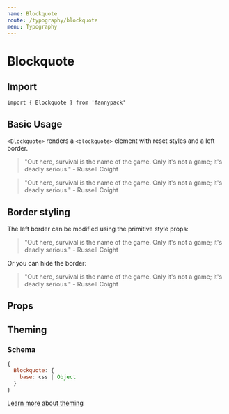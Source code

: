 ```yaml
---
name: Blockquote
route: /typography/blockquote
menu: Typography
---
```



# Blockquote

## Import

`import { Blockquote } from 'fannypack'`

## Basic Usage

`<Blockquote>` renders a `<blockquote>` element with reset styles and a left border.

<Playground>
  <Blockquote>
    <Paragraph marginBottom="xsmall">"Out here, survival is the name of the game. Only it's not a game; it's deadly serious."</Paragraph>
    <Text use="cite">- Russell Coight</Text>
  </Blockquote>
  <Blockquote backgroundColor="whitesmoke" marginTop="xsmall">
    <Paragraph marginBottom="xsmall">"Out here, survival is the name of the game. Only it's not a game; it's deadly serious."</Paragraph>
    <Text use="cite">- Russell Coight</Text>
  </Blockquote>
</Playground>

## Border styling

The left border can be modified using the primitive style props:

<Playground>
  <Blockquote borderColor="blue">
    <Paragraph marginBottom="xsmall">"Out here, survival is the name of the game. Only it's not a game; it's deadly serious."</Paragraph>
    <Text use="cite">- Russell Coight</Text>
  </Blockquote>
</Playground>

Or you can hide the border:

<Playground>
  <Blockquote border="none">
    <Paragraph marginBottom="xsmall">"Out here, survival is the name of the game. Only it's not a game; it's deadly serious."</Paragraph>
    <Text use="cite">- Russell Coight</Text>
  </Blockquote>
</Playground>

## Props

<PropsTable component={Blockquote} />

## Theming

### Schema

```jsx
{
  Blockquote: {
    base: css | Object
  }
}
```

[Learn more about theming](/styling#theming)
